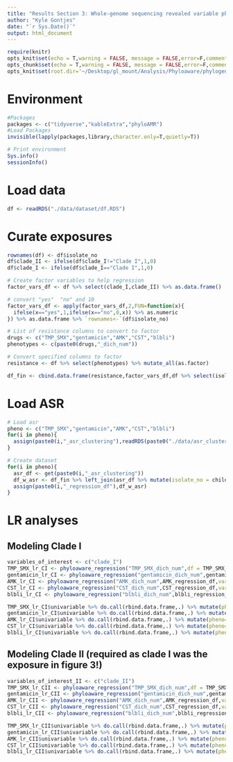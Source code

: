 ```yaml
---
title: "Results Section 3: Whole-genome sequencing revealed variable phylogenetic clustering of resistance"
author: "Kyle Gontjes"
date: "`r Sys.Date()`"
output: html_document
---
```


```r
require(knitr)
opts_knit$set(echo = T,warning = FALSE, message = FALSE,error=F,comment=NA) 
opts_chunk$set(echo = T,warning = FALSE, message = FALSE,error=F,comment=NA)
opts_knit$set(root.dir='~/Desktop/gl_mount/Analysis/Phyloaware/phylogenetic-resistance-ms/')
```


# Environment
```r
#Packages
packages <- c("tidyverse","kableExtra","phyloAMR")   
#Load Packages
invisible(lapply(packages,library,character.only=T,quietly=T))

# Print environment
Sys.info()
sessionInfo()
```
 
# Load data 
```r
df <- readRDS("./data/dataset/df.RDS")
```

# Curate exposures 
```r
rownames(df) <- df$isolate_no   
df$clade_II <- ifelse(df$clade_I!="Clade I",1,0)
df$clade_I <- ifelse(df$clade_I=="Clade I",1,0)

# Create factor variables to help regression 
factor_vars_df <- df %>% select(clade_I,clade_II) %>% as.data.frame()

# convert "yes"  "no" and 10
factor_vars_df <- apply(factor_vars_df,2,FUN=function(x){
  ifelse(x=="yes",1,ifelse(x=="no",0,x)) %>% as.numeric
}) %>% as.data.frame %>% `rownames<-`(df$isolate_no)

# List of resistance columns to convert to factor
drugs <- c("TMP_SMX","gentamicin","AMK","CST","blbli")
phenotypes <- c(paste0(drugs,"_dich_num"))

# Convert specified columns to factor
resistance <- df %>% select(phenotypes) %>% mutate_all(as.factor) 

df_fin <- cbind.data.frame(resistance,factor_vars_df,df %>% select(isolate_no,Patient_ID,Cx_date,age,sex))
```

# Load ASR
```r
# Load asr
pheno <- c("TMP_SMX","gentamicin","AMK","CST","blbli")
for(i in pheno){
  assign(paste0(i,"_asr_clustering"),readRDS(paste0("./data/asr_clustering/",i,"_asr_clustering.RDS")))
}

# Create dataset
for(i in pheno){
  asr_df <- get(paste0(i,"_asr_clustering"))
  df_w_asr <- df_fin %>% left_join(asr_df %>% mutate(isolate_no = child_name))
  assign(paste0(i,"_regression_df"),df_w_asr)
}
```

# LR analyses 
## Modeling Clade I
```r
variables_of_interest <- c("clade_I")
TMP_SMX_lr_CI <- phyloaware_regression("TMP_SMX_dich_num",df = TMP_SMX_regression_df,variables = variables_of_interest,first_present = T,patient_id = 'Patient_ID',culture_date = "Cx_date",multivariable = F)
gentamicin_lr_CI <- phyloaware_regression("gentamicin_dich_num",gentamicin_regression_df,variables = variables_of_interest,first_present = T,patient_id = 'Patient_ID',culture_date = "Cx_date",multivariable = F)   
AMK_lr_CI <- phyloaware_regression("AMK_dich_num",AMK_regression_df,variables = variables_of_interest,first_present = T,patient_id = 'Patient_ID',culture_date = "Cx_date",multivariable = F)
CST_lr_CI <- phyloaware_regression("CST_dich_num",CST_regression_df,variables = variables_of_interest,first_present = T,patient_id = 'Patient_ID',culture_date = "Cx_date",multivariable = F)
blbli_lr_CI <- phyloaware_regression("blbli_dich_num",blbli_regression_df,variables =variables_of_interest,first_present = T,patient_id = 'Patient_ID',culture_date = "Cx_date",multivariable = F)  
```

```r
TMP_SMX_lr_CI$univariable %>% do.call(rbind.data.frame,.) %>% mutate(pheno="TMP-SMX")
gentamicin_lr_CI$univariable %>% do.call(rbind.data.frame,.) %>% mutate(pheno="Gentamicin")
AMK_lr_CI$univariable %>% do.call(rbind.data.frame,.) %>% mutate(pheno="Amikacin")
CST_lr_CI$univariable %>% do.call(rbind.data.frame,.) %>% mutate(pheno="Colistin")
blbli_lr_CI$univariable %>% do.call(rbind.data.frame,.) %>% mutate(pheno="BL/BLI")
```

## Modeling Clade II (required as clade I was the exposure in figure 3!)
```r
variables_of_interest_II <- c("clade_II")
TMP_SMX_lr_CII <- phyloaware_regression("TMP_SMX_dich_num",df = TMP_SMX_regression_df,variables = variables_of_interest_II,first_present = T,patient_id = 'Patient_ID',culture_date = "Cx_date",multivariable = F)
gentamicin_lr_CII <- phyloaware_regression("gentamicin_dich_num",gentamicin_regression_df,variables = variables_of_interest_II,first_present = T,patient_id = 'Patient_ID',culture_date = "Cx_date",multivariable = F)   
AMK_lr_CII <- phyloaware_regression("AMK_dich_num",AMK_regression_df,variables = variables_of_interest_II,first_present = T,patient_id = 'Patient_ID',culture_date = "Cx_date",multivariable = F)
CST_lr_CII <- phyloaware_regression("CST_dich_num",CST_regression_df,variables = variables_of_interest_II,first_present = T,patient_id = 'Patient_ID',culture_date = "Cx_date",multivariable = F)
blbli_lr_CII <- phyloaware_regression("blbli_dich_num",blbli_regression_df,variables =variables_of_interest_II,first_present = T,patient_id = 'Patient_ID',culture_date = "Cx_date",multivariable = F)  
```

```r
TMP_SMX_lr_CII$univariable %>% do.call(rbind.data.frame,.) %>% mutate(pheno="TMP-SMX")
gentamicin_lr_CII$univariable %>% do.call(rbind.data.frame,.) %>% mutate(pheno="Gentamicin")
AMK_lr_CII$univariable %>% do.call(rbind.data.frame,.) %>% mutate(pheno="Amikacin")
CST_lr_CII$univariable %>% do.call(rbind.data.frame,.) %>% mutate(pheno="Colistin")
blbli_lr_CII$univariable %>% do.call(rbind.data.frame,.) %>% mutate(pheno="BL/BLI")
```
